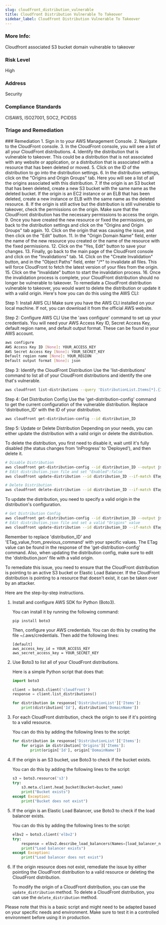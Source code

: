 ```yaml
---
slug: cloudfront_distribution_vulnerable
title: Cloudfront Distribution Vulnerable To Takeover
sidebar_label: Cloudfront Distribution Vulnerable To Takeover
---
```


### More Info:

Cloudfront associated S3 bucket domain vulnerable to takeover

### Risk Level

High

### Address

Security

### Compliance Standards

CISAWS, ISO27001, SOC2, PCIDSS


### Triage and Remediation
<Tabs>
<Tab title='Remediation'>
### Remediation

<AccordionGroup>
<Accordion title='Using Console' defaultOpen='true'>
1. Sign in to your AWS Management Console.
2. Navigate to the CloudFront console.
3. In the CloudFront console, you will see a list of all your CloudFront distributions.
4. Identify the distribution that is vulnerable to takeover. This could be a distribution that is not associated with any website or application, or a distribution that is associated with a resource that has been deleted or moved.
5. Click on the ID of the distribution to go into the distribution settings.
6. In the distribution settings, click on the "Origins and Origin Groups" tab. Here you will see a list of all the origins associated with this distribution.
7. If the origin is an S3 bucket that has been deleted, create a new S3 bucket with the same name as the deleted bucket. If the origin is an EC2 instance or an ELB that has been deleted, create a new instance or ELB with the same name as the deleted resource.
8. If the origin is still active but the distribution is still vulnerable to takeover, check the permissions on the origin. Make sure that the CloudFront distribution has the necessary permissions to access the origin.
9. Once you have created the new resource or fixed the permissions, go back to the distribution settings and click on the "Origins and Origin Groups" tab again.
10. Click on the origin that was causing the issue, and then click on the "Edit" button.
11. In the "Origin Domain Name" field, enter the name of the new resource you created or the name of the resource with the fixed permissions.
12. Click on the "Yes, Edit" button to save your changes.
13. Finally, go back to the main page of the CloudFront console and click on the "Invalidations" tab.
14. Click on the "Create Invalidation" button, and in the "Object Paths" field, enter "/*" to invalidate all files. This will force CloudFront to fetch the latest version of your files from the origin.
15. Click on the "Invalidate" button to start the invalidation process.
16. Once the invalidation process is complete, your CloudFront distribution should no longer be vulnerable to takeover.
</Accordion>

<Accordion title='Using CLI'>
To remediate a CloudFront distribution vulnerable to takeover, you would want to delete the distribution or update it with a valid origin. Here's how you can do this using the AWS CLI:

Step 1: Install AWS CLI
Make sure you have the AWS CLI installed on your local machine. If not, you can download it from the official AWS website.

Step 2: Configure AWS CLI
Use the 'aws configure' command to set up your credentials. You will need your AWS Access Key ID, Secret Access Key, default region name, and default output format. These can be found in your AWS account.

```bash
aws configure
AWS Access Key ID [None]: YOUR_ACCESS_KEY
AWS Secret Access Key [None]: YOUR_SECRET_KEY
Default region name [None]: YOUR_REGION
Default output format [None]: json
```

Step 3: Identify the CloudFront Distribution
Use the 'list-distributions' command to list all of your CloudFront distributions and identify the one that's vulnerable.

```bash
aws cloudfront list-distributions --query 'DistributionList.Items[*].{ID:Id,Domain:DomainName}'
```

Step 4: Get Distribution Config
Use the 'get-distribution-config' command to get the current configuration of the vulnerable distribution. Replace 'distribution_ID' with the ID of your distribution.

```bash
aws cloudfront get-distribution-config --id distribution_ID
```

Step 5: Update or Delete Distribution
Depending on your needs, you can either update the distribution with a valid origin or delete the distribution.

To delete the distribution, you first need to disable it, wait until it's fully disabled (the status changes from 'InProgress' to 'Deployed'), and then delete it.

```bash
# Disable Distribution
aws cloudfront get-distribution-config --id distribution_ID --output json > distribution.json
# Edit distribution.json file and set "Enabled":false
aws cloudfront update-distribution --id distribution_ID --if-match ETag_value_from_previous_command --distribution-config file://distribution.json

# Delete Distribution
aws cloudfront delete-distribution --id distribution_ID --if-match ETag_value_from_previous_command
```

To update the distribution, you need to specify a valid origin in the distribution's configuration.

```bash
# Get Distribution Config
aws cloudfront get-distribution-config --id distribution_ID --output json > distribution.json
# Edit distribution.json file and set a valid "Origins" value
aws cloudfront update-distribution --id distribution_ID --if-match ETag_value_from_previous_command --distribution-config file://distribution.json
```

Remember to replace 'distribution_ID' and 'ETag_value_from_previous_command' with your specific values. The ETag value can be found in the response of the 'get-distribution-config' command. Also, when updating the distribution config, make sure to edit the 'distribution.json' file with a valid origin.
</Accordion>

<Accordion title='Using Python'>
To remediate this issue, you need to ensure that the CloudFront distribution is pointing to an active S3 bucket or Elastic Load Balancer. If the CloudFront distribution is pointing to a resource that doesn't exist, it can be taken over by an attacker.

Here are the step-by-step instructions.

1. Install and configure AWS SDK for Python (Boto3). 

   You can install it by running the following command:
   ```
   pip install boto3
   ```
   Then, configure your AWS credentials. You can do this by creating the file ~/.aws/credentials. Then add the following lines:
   ```
   [default]
   aws_access_key_id = YOUR_ACCESS_KEY
   aws_secret_access_key = YOUR_SECRET_KEY
   ```

2. Use Boto3 to list all of your CloudFront distributions.

   Here is a simple Python script that does that:
   ```python
   import boto3

   client = boto3.client('cloudfront')
   response = client.list_distributions()

   for distribution in response['DistributionList']['Items']:
       print(distribution['Id'], distribution['DomainName'])
   ```

3. For each CloudFront distribution, check the origin to see if it's pointing to a valid resource.

   You can do this by adding the following lines to the script:
   ```python
   for distribution in response['DistributionList']['Items']:
       for origin in distribution['Origins']['Items']:
           print(origin['Id'], origin['DomainName'])
   ```

4. If the origin is an S3 bucket, use Boto3 to check if the bucket exists.

   You can do this by adding the following lines to the script:
   ```python
   s3 = boto3.resource('s3')
   try:
       s3.meta.client.head_bucket(Bucket=bucket_name)
       print("Bucket exists")
   except Exception:
       print("Bucket does not exist")
   ```

5. If the origin is an Elastic Load Balancer, use Boto3 to check if the load balancer exists.

   You can do this by adding the following lines to the script:
   ```python
   elbv2 = boto3.client('elbv2')
   try:
       response = elbv2.describe_load_balancers(Names=[load_balancer_name])
       print("Load balancer exists")
   except Exception:
       print("Load balancer does not exist")
   ```

6. If the origin resource does not exist, remediate the issue by either pointing the CloudFront distribution to a valid resource or deleting the CloudFront distribution.

   To modify the origin of a CloudFront distribution, you can use the `update_distribution` method. To delete a CloudFront distribution, you can use the `delete_distribution` method.

Please note that this is a basic script and might need to be adapted based on your specific needs and environment. Make sure to test it in a controlled environment before using it in production.
</Accordion>

</AccordionGroup>
</Tab>
</Tabs>


